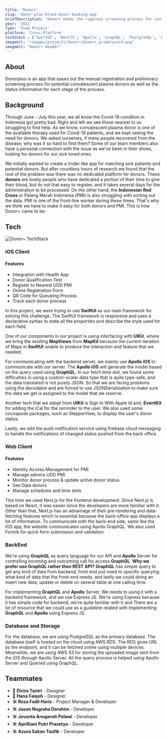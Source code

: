 ```yaml
---
title: 'Donor+'
slug: 'donor-plus-blood-donor-booking-app'
briefDescription: 'Donor+ makes the rigorous screening process for convalescent plasma donor & The Red Cross trouble-free.'
year: '2021'
type: 'Team Project'
platform: 'Cross-Platform'
techStack : ['SwiftUI', 'NextJS', 'Apollo', 'GraphQL', 'PostgreSQL', 'Express', 'Prism', 'S3']
imageUrl: "/images/projects/donor+/donor+_primarycard.png"
imageAlt: "Donor+ Header"
---
```


## About
Donorplus is an app that eases out the manual registration and preliminary screening process for potential convalescent plasma donors as well as the status information for each stage of the process.

## Background

Through June - July this year, we all know the Covid-19 condition in Indonesia got pretty bad. Right and left we see those nearest to us struggling to find help. As we know, convalescent plasma donor is one of the available therapy used for Covid-19 patients, and we kept seeing the need for donors. We asked ourselves, if many people recovered from the disease, why was it so hard to find them? Some of our team members also have a personal connection with the issue as we've been in their shoes, looking for donors for our sick loved ones.

We initially wanted to create a tinder like app for matching sick patients and potential donors. But after countless hours of research we found that the root of the problem was there was no dedicated platform for donors. These **donors** are lovely people who have dedicated a portion of their time to give their blood, but its not that easy to register, and it takes several days for the administration to be processed. On the other hand, the **Indonesian Red Cross** or Palang Merah Indonesia (PMI) is also struggling with sorting out the data. PMI is one of the front-line worker during these times. That's why we think we have to make it easy for both donors and PMI. This is how Donor+ came to be.

## Tech

<Image
  alt="Donor+ TechStack"
  src="/images/projects/donor+/donor+_techstack.png"
  width={1920}
  height={1080}
  />

### iOS Client
#### Features
- Integration with Health App
- Donor Qualification Test
- Register to Nearest UDD PMI
- Online Registration Form
- QR Code for Queueing Process
- Track each donor process

In this project, we were trying to use **SwiftUI** as our main framework for solving this challenge. The SwiftUI framework is responsive and uses a declarative syntax to state all the properties and describe the style used for each field.

One of our components in our project is using interfacing with **UIKit**, where we bring the existing **MapViews** from **MapKit** because the current iteration of Maps in **SwiftUI** unable to produce the interaction and feature that we needed.

For communicating with the backend server, we mainly use **Apollo iOS** to communicate with our server. The **Apollo iOS** will generate the model based on the query used using **GraphQL.** In our fetch time slot, we found some difficulties in using a custom-scalar data type that is quite type-safe, and the data translated is not purely JSON. So that we are facing problems using the decodable and are forced to use JSONSerialization to make sure the data we get is assigned to the model that we reserve.

Another tech that we adopt from **UIKit** is Sign In With Apple Id and, **EventKit** for adding the iCal for the reminder to the user. We also used some cocoapods packages, such as StepperView, to display the user's donor status.

Lastly, we add the push notification service using firebase cloud messaging to handle the notifications of changed status pushed from the back office.

### Web Client
#### Features
- Identity Access Management for PMI
- Manage admins UDD PMI
- Monitor donor process & update active donor status
- See Data donors
- Manage schedules and time slots

This time we used Next.js for the frontend development. Since Next.js is based on React, it was easier since the developers are more familiar with it. Other than that, Next.js has an advantage of their pre-rendering and data-fetching features which is essential because the back-office app displays a lot of information. To communicate with the back-end side, same like the iOS app, the website communicates using Apollo GraphQL. We also used Formik for quick form submission and validation.

### BackEnd
We're using **GraphQL** as query language for our API and **Apollo** Server for controlling incoming and outcoming call for access **GraphQL**. **Why we prefer use GraphQL rather then REST API?** **GraphQL** has simple query to get any kind of data from backend, front end just need to specific querying what kind of data that the front-end needs, and lastly we could doing an insert new data, update or delete on several table at one calling time.

For implementing **GraphQL** and **Apollo** Server, We needs to using it with a backend framework, and we use Express JS. We're using Express because it has simple code for backend, we're quite familiar with it and There are a lot of resource that we could use as  a guideline related with Implementing **GraphQL** and **Apollo** using Express JS.

### Database and Storage
For the database, we are using PostgreSQL as the primary database. The database itself is hosted on the cloud using AWS RDS. The RDS gives URL as the endpoint, and it can be fetched online using multiple devices. Meanwhile, we are using AWS S3 for storing the uploaded image sent from the iOS through Apollo Server. All the query process is helped using Apollo Server and Queried using GraphQL.

## Teammates
- 🎨 **Elvira Tantri** - Designer
- 🎨 **Hana Faiqoh** - Designer
- 🛠 **Reza Fadli Haris** - Project Manager & Developer
- 🛠 **Jason Nugraha Derahim** - Developer
- 🛠 **Jovanta Anugerah Pelawi** - Developer
- 🛠 **Aprilliani Putri Prasetyo** - Developer
- 🛠 **Azura Sakan Taufik** - Developer